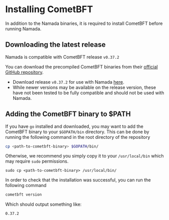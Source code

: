 # Installing CometBFT

In addition to the Namada binaries, it is required to install CometBFT before running Namada.  

## Downloading the latest release
Namada is compatible with CometBFT release `v0.37.2`

You can download the precompiled CometBFT binaries from their [official GitHub repository](https://github.com/cometbft/cometbft/releases/).
- Download release `v0.37.2` for use with Namada [here](https://github.com/cometbft/cometbft/releases/tag/v0.37.2).
- While newer versions may be available on the release version, these have not been tested to be fully compatible and should not be used with Namada.

## Adding the CometBFT binary to $PATH
If you have `go` installed and downloaded, you may want to add the CometBFT binary to your `$GOPATH/bin` directory. This can be done by running the following command in the root directory of the repository

```bash copy
cp <path-to-cometbft-binary> $GOPATH/bin/
```

Otherwise, we recommend you simply copy it to your `/usr/local/bin` which may require `sudo` permissions.

`sudo cp <path-to-cometbft-binary> /usr/local/bin/`

In order to check that the installation was successful, you can run the following command

```bash copy
cometbft version
```

Which should output something like:

```bash copy
0.37.2
```